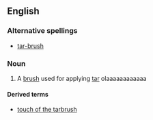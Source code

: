 ==English==

===Alternative spellings===
*[[tar-brush]]

===Noun===
{{en-noun|es}}

# A [[brush]] used for applying [[tar]] olaaaaaaaaaaaa


====Derived terms====
*[[touch of the tarbrush]]